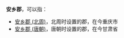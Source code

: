'''安乡郡'''，可以指：

*[[安乡郡_(北周)|安乡郡 (北周)]]，北周时设置的郡，在今重庆市
*[[安乡郡_(唐朝)|安乡郡 (唐朝)]]，唐朝时设置的郡，在今甘肃省

{{Disambig|A|Cat=三字中国郡名消歧义}}